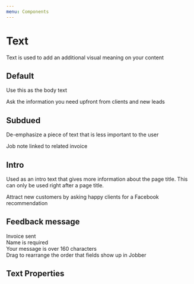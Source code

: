 ```yaml
---
menu: Components
---
```



# Text

<ComponentStatus stage="pre" responsive="no" accessible="yes" />

Text is used to add an additional visual meaning on your content

## Default

Use this as the body text

<Playground>
  <Text>Ask the information you need upfront from clients and new leads</Text>
</Playground>

## Subdued

De-emphasize a piece of text that is less important to the user

<Playground>
  <Text variation="subdued">Job note linked to related invoice</Text>
</Playground>

## Intro

Used as an intro text that gives more information about the page title. This can
only be used right after a page title.

<Playground>
  <Text variation="intro">
    Attract new customers by asking happy clients for a Facebook recommendation
  </Text>
</Playground>

## Feedback message

<Playground>
  <Text variation="success">Invoice sent</Text>
  <br />
  <Text variation="error">Name is required</Text>
  <br />
  <Text variation="warning">Your message is over 160 characters</Text>
  <br />
  <Text variation="info">
    Drag to rearrange the order that fields show up in Jobber
  </Text>
</Playground>

## Text Properties

<Props of={Text} />
